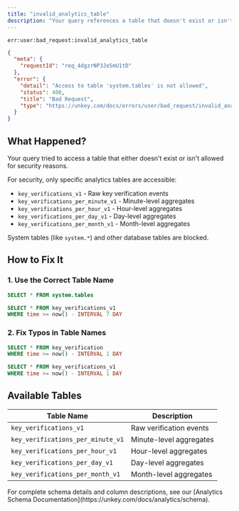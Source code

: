 ```yaml
---
title: "invalid_analytics_table"
description: "Your query references a table that doesn't exist or isn't allowed."
---
```


<Danger>`err:user:bad_request:invalid_analytics_table`</Danger>

```json Example
{
  "meta": {
    "requestId": "req_4dgzrNP3Je5mU1tD"
  },
  "error": {
    "detail": "Access to table 'system.tables' is not allowed",
    "status": 400,
    "title": "Bad Request",
    "type": "https://unkey.com/docs/errors/user/bad_request/invalid_analytics_table"
  }
}
```

## What Happened?

Your query tried to access a table that either doesn't exist or isn't allowed for security reasons.

For security, only specific analytics tables are accessible:
- `key_verifications_v1` - Raw key verification events
- `key_verifications_per_minute_v1` - Minute-level aggregates
- `key_verifications_per_hour_v1` - Hour-level aggregates
- `key_verifications_per_day_v1` - Day-level aggregates
- `key_verifications_per_month_v1` - Month-level aggregates

System tables (like `system.*`) and other database tables are blocked.

## How to Fix It

### 1. Use the Correct Table Name

<CodeGroup>

```sql Wrong - System table
SELECT * FROM system.tables
```

```sql Correct - Analytics table
SELECT * FROM key_verifications_v1
WHERE time >= now() - INTERVAL 7 DAY
```

</CodeGroup>

### 2. Fix Typos in Table Names

<CodeGroup>

```sql Wrong - Typo
SELECT * FROM key_verification
WHERE time >= now() - INTERVAL 1 DAY
```

```sql Correct
SELECT * FROM key_verifications_v1
WHERE time >= now() - INTERVAL 1 DAY
```

</CodeGroup>

## Available Tables

| Table Name | Description |
|------------|-------------|
| `key_verifications_v1` | Raw verification events |
| `key_verifications_per_minute_v1` | Minute-level aggregates |
| `key_verifications_per_hour_v1` | Hour-level aggregates |
| `key_verifications_per_day_v1` | Day-level aggregates |
| `key_verifications_per_month_v1` | Month-level aggregates |

<Note>
For complete schema details and column descriptions, see our [Analytics Schema Documentation](https://unkey.com/docs/analytics/schema).
</Note>
